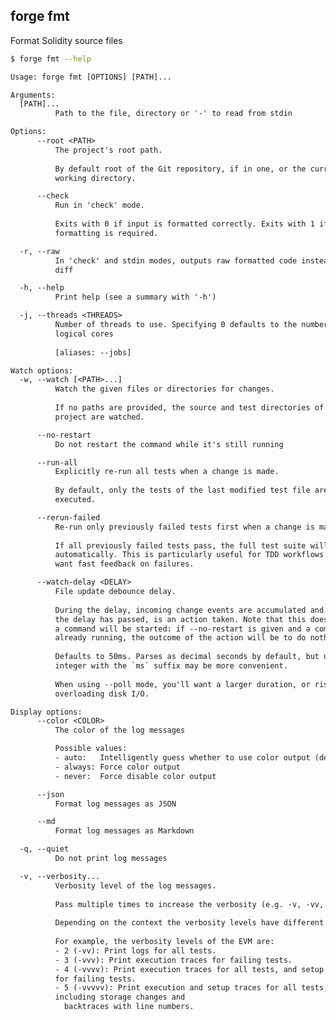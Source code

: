 ## forge fmt

Format Solidity source files

```bash
$ forge fmt --help
```

```txt
Usage: forge fmt [OPTIONS] [PATH]...

Arguments:
  [PATH]...
          Path to the file, directory or '-' to read from stdin

Options:
      --root <PATH>
          The project's root path.
          
          By default root of the Git repository, if in one, or the current
          working directory.

      --check
          Run in 'check' mode.
          
          Exits with 0 if input is formatted correctly. Exits with 1 if
          formatting is required.

  -r, --raw
          In 'check' and stdin modes, outputs raw formatted code instead of the
          diff

  -h, --help
          Print help (see a summary with '-h')

  -j, --threads <THREADS>
          Number of threads to use. Specifying 0 defaults to the number of
          logical cores
          
          [aliases: --jobs]

Watch options:
  -w, --watch [<PATH>...]
          Watch the given files or directories for changes.
          
          If no paths are provided, the source and test directories of the
          project are watched.

      --no-restart
          Do not restart the command while it's still running

      --run-all
          Explicitly re-run all tests when a change is made.
          
          By default, only the tests of the last modified test file are
          executed.

      --rerun-failed
          Re-run only previously failed tests first when a change is made.
          
          If all previously failed tests pass, the full test suite will be run
          automatically. This is particularly useful for TDD workflows where you
          want fast feedback on failures.

      --watch-delay <DELAY>
          File update debounce delay.
          
          During the delay, incoming change events are accumulated and only once
          the delay has passed, is an action taken. Note that this does not mean
          a command will be started: if --no-restart is given and a command is
          already running, the outcome of the action will be to do nothing.
          
          Defaults to 50ms. Parses as decimal seconds by default, but using an
          integer with the `ms` suffix may be more convenient.
          
          When using --poll mode, you'll want a larger duration, or risk
          overloading disk I/O.

Display options:
      --color <COLOR>
          The color of the log messages

          Possible values:
          - auto:   Intelligently guess whether to use color output (default)
          - always: Force color output
          - never:  Force disable color output

      --json
          Format log messages as JSON

      --md
          Format log messages as Markdown

  -q, --quiet
          Do not print log messages

  -v, --verbosity...
          Verbosity level of the log messages.
          
          Pass multiple times to increase the verbosity (e.g. -v, -vv, -vvv).
          
          Depending on the context the verbosity levels have different meanings.
          
          For example, the verbosity levels of the EVM are:
          - 2 (-vv): Print logs for all tests.
          - 3 (-vvv): Print execution traces for failing tests.
          - 4 (-vvvv): Print execution traces for all tests, and setup traces
          for failing tests.
          - 5 (-vvvvv): Print execution and setup traces for all tests,
          including storage changes and
            backtraces with line numbers.
```
